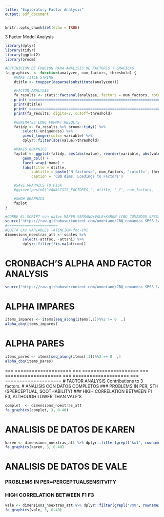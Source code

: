 ```yaml
---
title: "Exploratory Factor Analysis"
output: pdf_document
---
```


```r
knitr::opts_chunk$set(echo = TRUE)
```

3 Factor Model Analysis 

```r
library(dplyr)
library(tidyr)
library(ggplot2)
library(broom)

#DEFINICION DE FUNCION PARA ANALISIS DE FACTORES Y GRAFICAS
fa_graphics  <- function(analyzee, num_factors, threshold) {
	#MAKE TITLE STRING
	dtitle <- toupper(deparse(substitute(analyzee)))

	#FACTOR ANALYSIS
	fa_results <- stats::factanal(analyzee, factors = num_factors, rotation="promax")
	print('==========================================================================')
	print(dtitle)
	print('==========================================================================')
	print(fa_results, digits=2, cutoff=threshold)

	#GENERATES LONG FORMAT RESULTS
	fatidy <- fa_results %>% broom::tidy() %>% 
		select(-uniqueness) %>% 
		pivot_longer(cols=-variable) %>% 
		dplyr::filter(abs(value)>threshold)

	#MAKES GRAPHICS
	faplot <- ggplot(fatidy, aes(abs(value), reorder(variable, abs(value)), col=variable, fill=value>0)) +
		geom_col() +
		facet_wrap(~name) + 
		labs(title = dtitle,
			subtitle = paste('N factors=', num_factors, 'cutoff=', threshold),
			caption = 'CBQ dims, Loadings to Factors')

	#SAVE GRAPHICS TO DISK
	#ggsave(paste0('xANALISIS_FACTORES_', dtitle, '_f', num_factors, '_cut', chartr('.', '_', threshold), '.pdf'))

	#SHOW GRAPHICS
	faplot
}
```

```r
#CORRE EL SCRIPT con datos MAFER-SERRANO+VALE+KAREN (CBQ COMANDOS SPSS)
source('https://raw.githubusercontent.com/umontano/CBQ_comandos_SPSS_lab_ChyC/main/CBQ_SIN_INVERTIDOS_lab_CHyC.R')
#=======================
#QUITA LAs VARIABLEs -ATENCION-foc-shi
dimensions_noextras_att <- scales %>%
        select(-attfoc, -attshi) %>% 
        dplyr::filter(!is.na(attcon))
```

# CRONBACH'S ALPHA AND FACTOR ANALYSIS
```r
source('https://raw.githubusercontent.com/umontano/CBQ_comandos_SPSS_lab_ChyC/main/CBQ_alpha_mfserrano_vale_karen.R')
```

# ALPHA IMPARES
```r
items_impares <- items[seq_along(items[,1])%%2 != 0  ,]
alpha_cbq(items_impares)
```

# ALPHA PARES
```r
items_pares <- items[seq_along(items[,1])%%2 == 0  ,]
alpha_cbq(items_pares)
```

=== ====================
=== ====================
=== ====================
=== ====================
=== ====================
# FACTOR ANALYSIS
Contributions to 3 factors.
# ANALISIS CON DATOS COMPLETOS
### PROBLEMS IN PER, STH (SPERCEPTUAL, SOOTHABILITY)
### HIGH CORRELATION BETWEEN  F1 F3, ALTHOUGH LOWER THAN VALE'S
```r
complet  <- dimensions_noextras_att
fa_graphics(complet, 3, 0.40)
```

# ANALISIS DE DATOS DE KAREN 
```r
karen <- dimensions_noextras_att %>% dplyr::filter(grepl('kw1', rownames(dimensions_noextras_att)))
fa_graphics(karen, 3, 0.40)
```

# ANALISIS DE DATOS DE VALE
### PROBLEMS IN  PER=PERCEPTUALSENSITVITY
### HIGH CORRELATION BETWEEN F1 F3 
```r
vale <- dimensions_noextras_att %>% dplyr::filter(grepl('vm0', rownames(dimensions_noextras_att)))
fa_graphics(vale, 3, 0.40)
```
